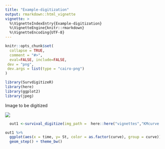```yaml
---
title: "Example-digitization"
output: rmarkdown::html_vignette
vignette: >
  %\VignetteIndexEntry{Example-digitization}
  %\VignetteEngine{knitr::rmarkdown}
  %\VignetteEncoding{UTF-8}
---
```


```r
knitr::opts_chunk$set(
  collapse = TRUE,
  comment = "#>",
  eval=FALSE, include=FALSE,
 dev = "png", 
 dev.args = list(type = "cairo-png")
)
```

```r
library(SurvdigitizeR)
library(here)
library(ggplot2)
library(jpeg)
```

Image to be digitized 

![](KMcurve.png)

```r

  out1 <-survival_digitize(img_path =  here::here("vignettes","KMcurve.png"),bg_lightness = 0.3,attempt_OCR = T,word_sensitivity = 30,num_curves = 2,censoring = F,x_start = 0,x_end = 10,x_increment = 1,y_start = 0,y_increment = 0.25,y_end = 1,y_text_vertical = T)

out1 %>% 
  ggplot(aes(x = time, y= St, color = as.factor(curve), group = curve)) +
  geom_step() + theme_bw() 
```
